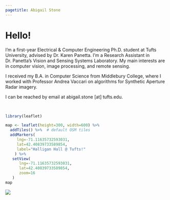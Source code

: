 ```yaml
---
pagetitle: Abigail Stone
---
```


# Hello!

I'm a first-year Electrical & Computer Engineering Ph.D. student at Tufts University, advised by Dr. Karen Panetta. I'm a Research Assistant in Dr. Panetta's Vision and Sensing Systems Laboratory. My main interests are in computer vision, image processing, and remote sensing.

I received my B.A. in Computer Science from Middlebury College, where I worked with Professor Andrea Vaccari on algorithms for Synthetic Aperture Radar imagery.


I can be reached by email at abigail.stone [at] tufts.edu.

<!-- <center> -->
<!-- [[github](http://github.com/abigailstone/)]  -->
<!-- [[pgp](http://pgp.mit.edu:11371/pks/lookup?search=3687249057F33652&op=index)] -->
<!-- [[linkedin](https://www.linkedin.com/in/abigailstone/)] -->
<!-- </center> -->

<br> 

```r
library(leaflet)

map <- leaflet(height=300, width=600) %>%
  addTiles() %>%  # default OSM tiles
  addMarkers(
     lng=-71.11635732593031,
     lat=42.40839733589854,
     label="Halligan Hall @ Tufts!"
    ) %>%
   setView(
      lng=-71.11635732593031,
      lat=42.40839733589854,
      zoom=16
   )
map
```


![](https://projecteuler.net/profile/abigail_.png)
